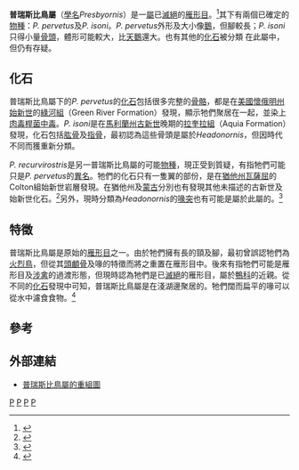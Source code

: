 {{Automatic Taxobox
| taxon = Presbyornis
| authority = [[亞歷山大·韋特莫爾|Wetmore]], 1926
| image =Presbyornis_Enhancement.jpg
| fossil_range = {{Fossil range|62|55|latest=34}}[[古新世|古新世]]至[[始新世|始新世]]
| subdivision_ranks = [[種|種]]
| subdivision =
* ''P. pervetus''
* ''P. recurvirostris''
* ''P. isoni''
| synonyms = 
* ''Nautilornis''
* ''Coltonia''
}}

'''普瑞斯比鳥屬'''（[[學名|學名]]''Presbyornis''）是一[[屬|屬]]已[[滅絕|滅絕]]的[[雁形目|雁形目]]。<ref>{{Cite journal en|author=Wetmore, Alexander|year=1926|title=Fossil birds from the Green River Deposits of Easter Utah|journal=Annals of the Carnegie Museum|volume=16|pages=391-402}}</ref>其下有兩個已確定的[[物種|物種]]：''P. pervetus''及''P. isoni''。''P. pervetus''外形及大小像[[鵝|鵝]]，但腳較長；''P. isoni''只得小量[[骨頭|骨頭]]，體形可能較大，比[[天鵝|天鵝]]還大。也有其他的[[化石|化石]]被分類
在此屬中，但仍有存疑。

==化石==
普瑞斯比鳥屬下的''P. pervetus''的[[化石|化石]]包括很多完整的[[骨骼|骨骼]]，都是在[[美國|美國]][[懷俄明州|懷俄明州]][[始新世|始新世]]的[[綠河組|綠河組]]（Green River Formation）發現，顯示牠們聚居在一起，並染上[[肉毒桿菌中毒|肉毒桿菌中毒]]。''P. isoni''是在[[馬利蘭州|馬利蘭州]][[古新世|古新世]]晚期的[[拉奎拉組|拉奎拉組]]（Aquia Formation）發現，化石包括[[肱骨|肱骨]]及[[指骨|指骨]]，最初認為這些骨頭是屬於''Headonornis''，但因時代不同而獲重新分類。


''P. recurvirostris''是另一普瑞斯比鳥屬的可能[[物種|物種]]，現正受到質疑，有指牠們可能只是''P. pervetus''的[[異名|異名]]。牠們的化石只有一隻翼的部份，是在[[猶他州|猶他州]][[瓦薩屈|瓦薩屈]]的Colton組始新世岩層發現。在猶他州及[[蒙古|蒙古]]分別也有發現其他未描述的古新世及始新世化石。<ref name=Kurochkin2002>{{Cite journal en|author=Kurochkin, Evgeny N.; Dyke, Gareth J. & Karhu, Alexandr A.|year=2002|title=A New Presbyornithid Bird (Aves, Anseriformes) from the Late Cretaceous of Southern Mongolia|journal=American Museum Novitates|volume=3386|pages=1-11|url=http://digitallibrary.amnh.org/dspace/bitstream/2246/2875/1/N3386.pdf|access-date=2010-01-27|archive-date=2008-12-04|archive-url=https://web.archive.org/web/20081204120503/http://digitallibrary.amnh.org/dspace/bitstream/2246/2875/1/N3386.pdf|dead-url=no}}</ref>另外，現時分類為''Headonornis''的[[喙突|喙突]]也有可能是屬於此屬的。<ref name=Dyke2001>{{Cite journal en|author=Dyke, Gareth J.|year=2001|title=The Fossil Waterfowl (Aves: Anseriformes) from the Eocene of England|journal=American Museum Novitates|volume=3354|pages=1-15|url=http://digitallibrary.amnh.org/dspace/bitstream/2246/2907/1/N3354.pdf|access-date=2010-01-27|archive-date=2008-09-06|archive-url=https://web.archive.org/web/20080906095332/http://digitallibrary.amnh.org/dspace/bitstream/2246/2907/1/N3354.pdf|dead-url=no}}</ref>

==特徵==
普瑞斯比鳥屬是原始的[[雁形目|雁形目]]之一。由於牠們擁有長的頸及腳，最初曾誤認牠們為[[火烈鳥|火烈鳥]]，但從其[[頭顱骨|頭顱骨]]及喙的特徵而將之重置在雁形目中。後來有指牠們可能是雁形目及[[涉禽|涉禽]]的過渡形態，但現時認為牠們是已[[滅絕|滅絕]]的雁形目，屬於[[鴨科|鴨科]]的近親。從不同的[[化石|化石]]發現中可知，普瑞斯比鳥屬是在淺湖邊聚居的。牠們闊而扁平的喙可以從水中濾食食物。<ref name=Palmer1999>{{cite book en|editor=Palmer, D.|year=1999 |title= The Marshall Illustrated Encyclopedia of Dinosaurs and Prehistoric Animals|publisher= Marshall Editions|location=London|page= 181|isbn= 1-84028-152-9}}</ref>

==參考==
{{Reflist}}

==外部連結==
* [https://web.archive.org/web/20070301224821/http://critters.pixel-shack.com/WebImages/crittersgallery/Presbyornis.jpg 普瑞斯比鳥屬的重組圖]
{{雁形目|B.}}
{{Taxonbar}}
[[Category:普瑞斯比鳥科|P]]
[[Category:古新世鸟类|P]]
[[Category:始新世鸟类|P]]
[[Category:_1926年描述的分类群|P]]